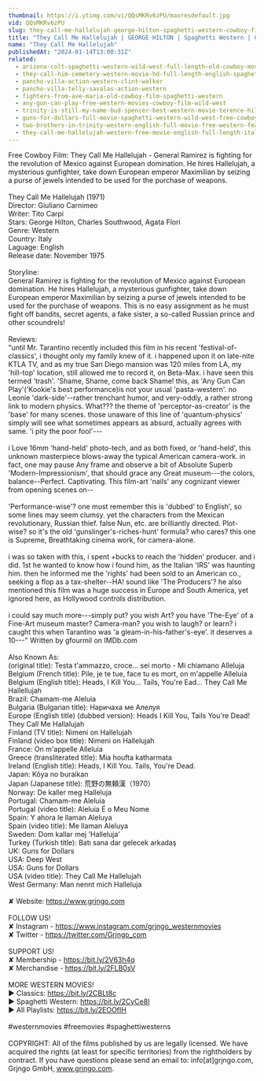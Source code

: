 ```yaml
---
thumbnail: https://i.ytimg.com/vi/QQsMKRv6zPU/maxresdefault.jpg
vid: QQsMKRv6zPU
slug: they-call-me-hallelujah-george-hilton-spaghetti-western-cowboy-film
title: "They Call Me Hallelujah | GEORGE HILTON | Spaghetti Western | Cowboy Film"
name: "They Call Me Hallelujah"
publishedAt: "2024-01-14T13:00:31Z"
related:
  - arizona-colt-spaghetti-western-wild-west-full-length-old-cowboy-movie
  - they-call-him-cemetery-western-movie-hd-full-length-english-spaghetti-western
  - pancho-villa-action-western-clint-walker
  - pancho-villa-telly-savalas-action-western
  - fighters-from-ave-maria-old-cowboy-film-spaghetti-western
  - any-gun-can-play-free-western-movies-cowboy-film-wild-west
  - trinity-is-still-my-name-bud-spencer-best-western-movie-terence-hill-cowboys
  - guns-for-dollars-full-movie-spaghetti-western-wild-west-free-cowboy-movie
  - two-brothers-in-trinity-western-english-full-movie-free-western-feature-film-spaghetti-western
  - they-call-me-hallelujah-western-free-movie-english-full-length-italian-western-feature-film
---
```


Free Cowboy Film: They Call Me Hallelujah - General Ramirez is fighting for the revolution of Mexico against European domination. He hires Hallelujah, a mysterious gunfighter, take down European emperor Maximilian by seizing a purse of jewels intended to be used for the purchase of weapons.<br />
<br />
They Call Me Hallelujah (1971)<br />
Director: Giuliano Carnimeo<br />
Writer: Tito Carpi<br />
Stars: George Hilton, Charles Southwood, Agata Flori<br />
Genre: Western <br />
Country: Italy <br />
Laguage: English <br />
Release date: November 1975<br />
<br />
Storyline:<br />
General Ramirez is fighting for the revolution of Mexico against European domination. He hires Hallelujah, a mysterious gunfighter, take down European emperor Maximilian by seizing a purse of jewels intended to be used for the purchase of weapons. This is no easy assignment as he must fight off bandits, secret agents, a fake sister, a so-called Russian prince and other scoundrels!<br />
<br />
Reviews:<br />
"until Mr. Tarantino recently included this film in his recent 'festival-of-classics', i thought only my family knew of it. i happened upon it on late-nite KTLA TV, and as my true San Diego mansion was 120 miles from LA, my 'hill-top' location, still allowed me to record it, on Beta-Max. i have seen this termed 'trash'. 'Shame, Shame, come back Shame! this, as 'Any Gun Can Play'('Kookie's best performance)is not your usual 'pasta-western'. no Leonie 'dark-side'--rather trenchant humor, and very-oddly, a rather strong link to modern physics. What??? the theme of 'perceptor-as-creator' is the 'base' for many scenes. those unaware of this line of 'quantum-physics' simply will see what sometimes appears as absurd, actually agrees with same. 'i pity the poor fool'---<br />
<br />
i Love 16mm 'hand-held' photo-tech, and as both fixed, or 'hand-held', this unknown masterpiece blows-away the typical American camera-work. in fact, one may pause Any frame and observe a bit of Absolute Superb 'Modern-Impressionism', that should grace any Great museum---the colors, balance--Perfect. Captivating. This film-art 'nails' any cognizant viewer from opening scenes on--<br />
<br />
'Performance-wise'? one must remember this is 'dubbed' to English', so some lines may seem clumsy. yet the characters from the Mexican revolutionary, Russian thief. false Nun, etc. are brilliantly directed. Plot-wise? so it's the old 'gunslinger's-riches-hunt' formula? who cares? this one is Supreme, Breathtaking cinema work, for camera-alone.<br />
<br />
i was so taken with this, i spent +bucks to reach the 'hidden' producer. and i did. 1st he wanted to know how i found him, as the Italian 'IRS' was haunting him. then he informed me the 'rights' had been sold to an American co., seeking a flop as a tax-shelter--HA! sound like 'The Producers'? he also mentioned this film was a huge success in Europe and South America, yet ignored here, as Hollywood controls distribution.<br />
<br />
i could say much more---simply put? you wish Art? you have 'The-Eye' of a Fine-Art museum master? Camera-man? you wish to laugh? or learn? i caught this when Tarantino was 'a gleam-in-his-father's-eye'. it deserves a 10---" Written by gfourmil on IMDb.com <br />
<br />
Also Known As:<br />
(original title): Testa t'ammazzo, croce... sei morto - Mi chiamano Alleluja<br />
Belgium (French title): Pile, je te tue, face tu es mort, on m'appelle Alleluia<br />
Belgium (English title): Heads, I Kill You... Tails, You're Ead... They Call Me Hallellujah<br />
Brazil: Chamam-me Aleluia<br />
Bulgaria (Bulgarian title): Наричаха ме Алелуя<br />
Europe (English title) (dubbed version): Heads I Kill You, Tails You're Dead! They Call Me Hallalujah<br />
Finland (TV title): Nimeni on Hallelujah<br />
Finland (video box title): Nimeni on Hallelujah<br />
France: On m'appelle Alleluia<br />
Greece (transliterated title): Mia houfta katharmata<br />
Ireland (English title): Heads, I Kill You. Tails, You're Dead.<br />
Japan: Kôya no buraikan<br />
Japan (Japanese title): 荒野の無頼漢（1970）<br />
Norway: De kaller meg Halleluja<br />
Portugal: Chamam-me Aleluia<br />
Portugal (video title): Aleluia É o Meu Nome<br />
Spain: Y ahora le llaman Aleluya<br />
Spain (video title): Me llaman Aleluya<br />
Sweden: Dom kallar mej 'Halleluja'<br />
Turkey (Turkish title): Batı sana dar gelecek arkadaş<br />
UK: Guns for Dollars<br />
USA: Deep West<br />
USA: Guns for Dollars<br />
USA (video title): They Call Me Hallelujah<br />
West Germany: Man nennt mich Halleluja<br />
<br />
✘ Website: https://www.grjngo.com<br />
<br />
FOLLOW US!<br />
✘ Instagram - https://www.instagram.com/grjngo_westernmovies<br />
✘ Twitter - https://twitter.com/Grjngo_com<br />
<br />
SUPPORT US!<br />
✘ Membership - https://bit.ly/2V63h4q<br />
✘ Merchandise - https://bit.ly/2FLB0sV<br />
<br />
MORE WESTERN MOVIES! <br />
► Classics: https://bit.ly/2CBLt8c <br />
► Spaghetti Western: https://bit.ly/2CyCe8I <br />
► All Playlists: https://bit.ly/2EOOfIH <br />
<br />
#westernmovies #freemovies #spaghettiwesterns<br />
<br />
COPYRIGHT: All of the films published by us are legally licensed. We have acquired the rights (at least for specific territories) from the rightholders by contract. If you have questions please send an email to: info[at]grjngo.com, Grjngo GmbH, www.grjngo.com.